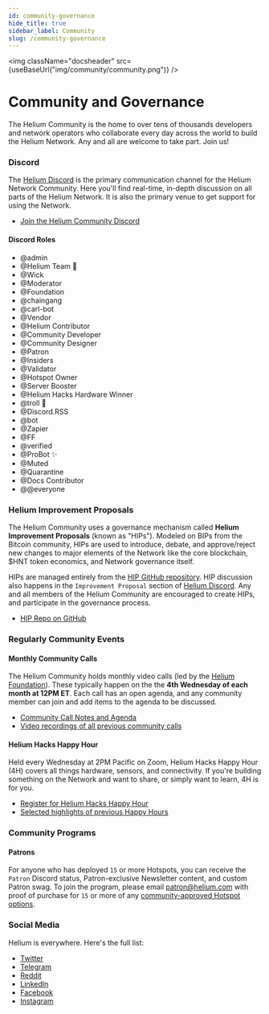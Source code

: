 ```yaml
---
id: community-governance
hide_title: true
sidebar_label: Community
slug: /community-governance
---
```



<img className="docsheader" src={useBaseUrl("img/community/community.png")} />

# Community and Governance

The Helium Community is the home to over tens of thousands developers and network operators who collaborate every day across the world to build the Helium Network. Any and all are welcome to take part. Join us!

### Discord

The [Helium Discord](https://discord.gg/helium) is the primary communication channel for the Helium Network Community. Here you'll find real-time, in-depth discussion on all parts of the Helium Network. It is also the primary venue to get support for using the Network.

-   [Join the Helium Community Discord](https://discord.gg/helium)

#### Discord Roles

-   @admin
-   @Helium Team 👑
-   @Wick
-   @Moderator
-   @Foundation
-   @chaingang
-   @carl-bot
-   @Vendor
-   @Helium Contributor
-   @Community Developer
-   @Community Designer
-   @Patron
-   @Insiders
-   @Validator
-   @Hotspot Owner
-   @Server Booster
-   @Helium Hacks Hardware Winner
-   @troll 💩
-   @Discord.RSS
-   @bot
-   @Zapier
-   @FF
-   @verified
-   @ProBot ✨
-   @Muted
-   @Quarantine
-   @Docs Contributor
-   @@everyone

### Helium Improvement Proposals

The Helium Community uses a governance mechanism called **Helium Improvement Proposals** (known as "HIPs"). Modeled on BIPs from the Bitcoin community, HIPs are used to introduce, debate, and approve/reject new changes to major elements of the Network like the core blockchain, $HNT token economics, and Network governance itself.

HIPs are managed entirely from the [HIP GitHub repository](https://github.com/helium/HIP). HIP discussion also happens in the `Improvement Proposal` section of [Helium Discord](https://discord.gg/helium). Any and all members of the Helium Community are encouraged to create HIPs, and participate in the governance process.

-   [HIP Repo on GitHub](https://github.com/helium/HIP)

### Regularly Community Events

#### Monthly Community Calls

The Helium Community holds monthly video calls (led by the [Helium Foundation](https://www.helium.foundation/)). These typically happen on the the **4th Wednesday of each month at 12PM ET**. Each call has an open agenda, and any community member can join and add items to the agenda to be discussed.

-   [Community Call Notes and Agenda](https://docs.google.com/document/d/1bMm2alBigBj3detA775Dn0Gz9UM5XczAeK9vnjBB3l0/edit#)
-   [Video recordings of all previous community calls](https://vimeo.com/dewialliance)

#### Helium Hacks Happy Hour

Held every Wednesday at 2PM Pacific on Zoom, Helium Hacks Happy Hour (4H) covers all things hardware, sensors, and connectivity. If you're building something on the Network and want to share, or simply want to learn, 4H is for you.

* [Register for Helium Hacks Happy Hour](https://tinyurl.com/3kjrv9z5) 
* [Selected highlights of previous Happy Hours](https://www.youtube.com/playlist?list=PLtKQNefsR5zMDgluPZtPL3wwFBG7e_FHl)

### Community Programs

#### Patrons

For anyone who has deployed `15` or more Hotspots, you can receive the `Patron` Discord status, Patron-exclusive Newsletter content, and custom Patron swag. To join the program, please email patron@helium.com with proof of purchase for `15` or more of any [community-approved Hotspot options](https://helium.com/mine).

### Social Media

Helium is everywhere. Here's the full list:

-   [Twitter](https://twitter.com/helium)
-   [Telegram](https://t.me/helium_network)
-   [Reddit](https://www.reddit.com/r/HeliumNetwork/)
-   [LinkedIn](https://www.linkedin.com/company/heliuminc/)
-   [Facebook](https://www.facebook.com/heliumsystems)
-   [Instagram](https://www.instagram.com/helium/)

